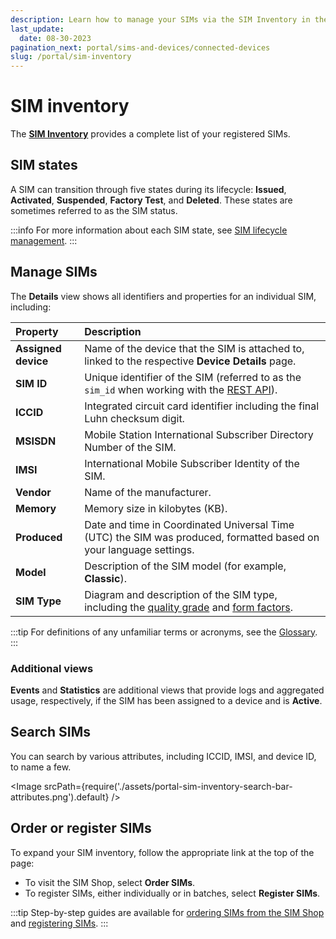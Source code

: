 ```yaml
---
description: Learn how to manage your SIMs via the SIM Inventory in the emnify Portal
last_update: 
  date: 08-30-2023
pagination_next: portal/sims-and-devices/connected-devices
slug: /portal/sim-inventory
---
```


# SIM inventory

The [**SIM Inventory**](https://portal.emnify.com/sim-inventory) provides a complete list of your registered SIMs.

## SIM states

A SIM can transition through five states during its lifecycle: **Issued**, **Activated**, **Suspended**, **Factory Test**, and **Deleted**.
These states are sometimes referred to as the SIM status.

:::info
For more information about each SIM state, see [SIM lifecycle management](/services/sim-lifecycle-management).
:::

## Manage SIMs

The **Details** view shows all identifiers and properties for an individual SIM, including:

| Property            | Description                                      |
|:--------------------|:-------------------------------------------------|
| **Assigned device** | Name of the device that the SIM is attached to, linked to the respective **Device Details** page. |
| **SIM ID**          | Unique identifier of the SIM (referred to as the `sim_id` when working with the [REST API](https://cdn.emnify.net/api/doc/sim.html)). |
| **ICCID**           | Integrated circuit card identifier including the final Luhn checksum digit. |
| **MSISDN**          | Mobile Station International Subscriber Directory Number of the SIM. |
| **IMSI**            | International Mobile Subscriber Identity of the SIM. |
| **Vendor**          | Name of the manufacturer. |
| **Memory**          | Memory size in kilobytes (KB). |
| **Produced**        | Date and time in Coordinated Universal Time (UTC) the SIM was produced, formatted based on your language settings. |
| **Model**           | Description of the SIM model (for example, **Classic**). |
| **SIM Type**        | Diagram and description of the SIM type, including the [quality grade](/services/global-iot-sim#quality-grades) and [form factors](/services/global-iot-sim#form-factors). |

:::tip
For definitions of any unfamiliar terms or acronyms, see the [Glossary](/glossary).
:::

### Additional views

**Events** and **Statistics** are additional views that provide logs and aggregated usage, respectively, if the SIM has been assigned to a device and is **Active**.

## Search SIMs

You can search by various attributes, including ICCID, IMSI, and device ID, to name a few.

<Image
  srcPath={require('./assets/portal-sim-inventory-search-bar-attributes.png').default}
/>

## Order or register SIMs

To expand your SIM inventory, follow the appropriate link at the top of the page:

- To visit the SIM Shop, select **Order SIMs**.
- To register SIMs, either individually or in batches, select **Register SIMs**.

:::tip
Step-by-step guides are available for [ordering SIMs from the SIM Shop](/quickstart/order-sims) and [registering SIMs](/quickstart/register-sims).
:::
